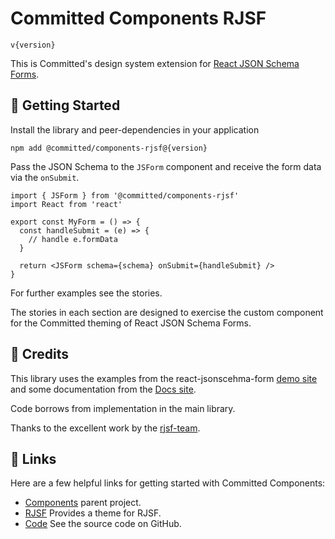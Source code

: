 
<Meta title="Introduction" />

# Committed Components RJSF

<code>v{version}</code>

This is Committed's design system extension for [React JSON Schema Forms](https://github.com/rjsf-team/react-jsonschema-form).

## 🚀 Getting Started

Install the library and peer-dependencies in your application

<code>npm add @committed/components-rjsf@{version}</code>

Pass the JSON Schema to the `JSForm` component and receive the form data via the `onSubmit`.

```tsx
import { JSForm } from '@committed/components-rjsf'
import React from 'react'

export const MyForm = () => {
  const handleSubmit = (e) => {
    // handle e.formData
  }

  return <JSForm schema={schema} onSubmit={handleSubmit} />
}
```

For further examples see the stories.

The stories in each section are designed to exercise the custom component for the Committed theming of React JSON Schema Forms.

## 👏 Credits

This library uses the examples from the react-jsonscehma-form [demo site](https://rjsf-team.github.io/react-jsonschema-form/) and some documentation
from the [Docs site](https://react-jsonschema-form.readthedocs.io/en/latest/).

Code borrows from implementation in the main library.

Thanks to the excellent work by the [rjsf-team](https://github.com/rjsf-team).

## 🔗 Links

Here are a few helpful links for getting started with Committed Components:

- [Components](https://github.com/commitd/components) parent project.
- [RJSF](https://github.com/rjsf-team/react-jsonschema-form) Provides a theme for RJSF.
- [Code](https://github.com/commitd/components-rjsf) See the source code on GitHub.
